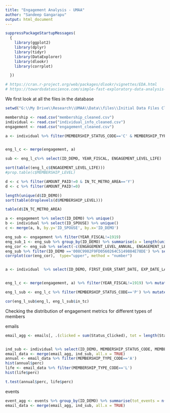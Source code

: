 ```yaml
---
title: "Engagement Analysis - UMAA"
author: "Sandeep Gangarapu"
output: html_document
---
```

  
  
```r
suppressPackageStartupMessages(
  {
    library(ggplot2)
    library(dplyr)
    library(tidyr)
    library(DataExplorer)
    library(dlookr)
    library(corrplot)

  })

# https://cran.r-project.org/web/packages/dlookr/vignettes/EDA.html
# https://towardsdatascience.com/simple-fast-exploratory-data-analysis-in-r-with-dataexplorer-package-e055348d9619
```



We first look at all the files in the database

```r
setwd("G:\\My Drive\\Research\\UMAA\\Data\\files\\Initial Data Files Cleaned")

membership <- read.csv("membership_cleaned.csv")
individual <- read.csv("individual_info_cleaned.csv")
engagement <- read.csv("engagement_cleaned.csv")


```



```r
a <- individual %>% filter(MEMBERSHIP_STATUS_CODE=='C' & MEMBERSHIP_TYPE_CODE=='L') %>% select(ID_DEMO, FIRST_EVER_START_DATE, EXP_DATE_LAST_MEMBERSHIP, IN_TC_METRO_AREA)


eng_l_c <- merge(engagement, a) 

sub <- eng_l_c%>% select(ID_DEMO, YEAR_FISCAL, ENGAGEMENT_LEVEL_LIFE)

sort(table((eng_l_c$ENGAGEMENT_LEVEL_LIFE)))
#prop.table(c$MEMBERSHIP_LEVEL)

d <- c %>% filter(AMOUNT_PAID!=0 & IN_TC_METRO_AREA=='Y') 
d <- c %>% filter(AMOUNT_PAID!=0) 

length(unique(d$ID_DEMO))
sort(table(droplevels(d$MEMBERSHIP_LEVEL)))

table(d$IN_TC_METRO_AREA)

a <- engagement %>% select(ID_DEMO) %>% unique()
b <- individual %>% select(ID_SPOUSE) %>% unique()
c <- merge(a, b, by.y='ID_SPOUSE', by.x='ID_DEMO') 

eng_sub <- engagement %>% filter(YEAR_FISCAL!=1919) 
eng_sub_1 <- eng_sub %>% group_by(ID_DEMO) %>% summarise(a = length(unique(ENGAGEMENT_TOTAL_LIFE)))
eng_cor <- eng_sub %>% select(-c(ENGAGEMENT_LEVEL_ANNUAL, ENGAGEMENT_LEVEL_LIFE, ID_DEMO, YEAR_FISCAL, ENGAGEMENT_TOTAL_ANNUAL, ENGAGEMENT_TOTAL_LIFE))
eng_sub %>% filter(ID_DEMO =='008C9982F9FD0560264C5149884E78DE') %>% select(ID_DEMO, YEAR_FISCAL, ENGAGEMENT_TOTAL_LIFE)
corrplot(cor(eng_cor),  type="upper", method = "number")


a <- individual  %>% select(ID_DEMO, FIRST_EVER_START_DATE, EXP_DATE_LAST_MEMBERSHIP, IN_TC_METRO_AREA, AGE, IN_TC_METRO_AREA, MEMBERSHIP_TYPE_CODE, MEMBERSHIP_STATUS_CODE)


eng_l_c <- merge(engagement, a) %>% filter(YEAR_FISCAL!=1919) %>% mutate(eng_l = ENGAGEMENT_TOTAL_LIFE - UMAA_MEMBER_LIFE, eng_a = ENGAGEMENT_TOTAL_ANNUAL - UMAA_MEMBER_ANNUAL)

eng_l_sub <- eng_l_c %>% filter(MEMBERSHIP_STATUS_CODE=='P') %>% mutate(mem_type = ifelse(MEMBERSHIP_TYPE_CODE=='A', 0, 1)) %>% mutate(in_tc = ifelse(IN_TC_METRO_AREA=='N', 0, 1))

cor(eng_l_sub$eng_l, eng_l_sub$in_tc)
```

Checking the distribution of engagement metrics for different types of members

emails

```r

email_agg <- emails[, .(clicked = sum(Status_Clicked), tot = length(Status_Clicked), perc = sum(Status_Clicked)/length(Status_Clicked)) , ID_DEMO]


ind_sub <- individual %>% select(ID_DEMO, MEMBERSHIP_STATUS_CODE, MEMBERSHIP_TYPE_CODE)
email_data <- merge(email_agg, ind_sub, all.x = TRUE)
annual <- email_data %>% filter(MEMBERSHIP_TYPE_CODE=='A')
hist(annual$perc)
life <- email_data %>% filter(MEMBERSHIP_TYPE_CODE=='L')
hist(life$perc)

t.test(annual$perc, life$perc)
```


events

```r
event_agg <- events %>% group_by(ID_DEMO) %>% summarise(tot_events = n())
email_data <- merge(email_agg, ind_sub, all.x = TRUE)

```

